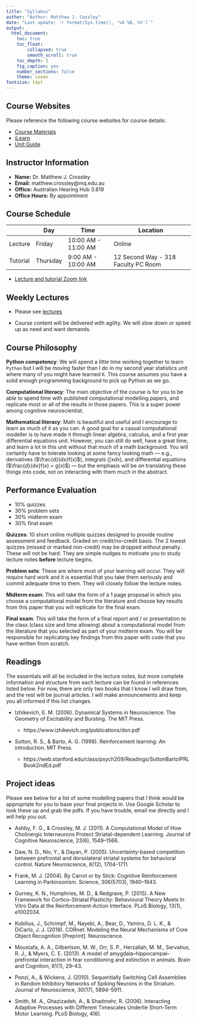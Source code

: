```yaml
---
title: "Syllabus"
author: "Author: Matthew J. Cossley"
date: "Last update: `r format(Sys.time(), '%d %B, %Y')`"
output:
  html_document:
    toc: true
    toc_float:
        collapsed: true
        smooth_scroll: true
    toc_depth: 3
    fig_caption: yes
    number_sections: false
    theme: cosmo
fontsize: 14pt
---
```


## Course Websites
Please reference the following course websites for course
details:

- [Course Materials](https://crossley.github.io/cogs3020/)
- [iLearn](https://ilearn.mq.edu.au/course/view.php?id=38800)
- [Unit Guide](https://unitguides.mq.edu.au/unit_offerings/123650/unit_guide)

## Instructor Information
- **Name:** Dr. Matthew J. Crossley
- **Email:** matthew.crossley@mq.edu.au
- **Office:** Australian Hearing Hub 3.819
- **Office Hours:** By appointment

<!-- ## Tutor Information -->
<!-- - **Name:** TBA -->
<!-- - **Email:** TBS -->
<!-- - **Office:** TBA -->
<!-- - **Office Hours:** TBA -->

## Course Schedule
|          | Day       | Time                | Location                            |
|----------|-----------|---------------------|-------------------------------------|
| Lecture  | Friday    | 10:00 AM - 11:00 AM | Online                              |
| Tutorial | Thursday  | 9:00 AM - 10:00 AM  | 12 Second Way - 318 Faculty PC Room |

- [Lecture and tutorial Zoom link](https://macquarie.zoom.us/my/matthewcrossley)

## Weekly Lectures

- Please see [lectures](lectures.html)

- Course content will be delivered with agility. We will
slow down or speed up as need and want demands.

## Course Philosophy
**Python competency**: We will spend a little time working
together to learn `Python` but I will be moving faster than
I do in my second year statistics unit where many of you
might have learned `R`. This course assumes you have a solid
enough programming background to pick up Python as we go.

**Computational literacy**: The main objective of the course
is for you to be able to spend time with published
computational modelling papers, and replicate most or all of
the results in those papers. This is a super power among
cognitive neuroscientist.

**Mathematical literacy**: Math is beautiful and useful and
I encourage to learn as much of it as you can. A good goal
for a casual computational modeller is to have made it
through linear algebra, calculus, and a first year
differential equations unit. However, you can still do well,
have a great time, and learn a lot in this unit without that
much of a math background. You will certainly have to
tolerate looking at some fancy looking math --- e.g.,
derivatives ($\frac{d}{dx}f(x)$), integrals ($\int x dx$),
and differential equations  ($\frac{d}{dx}f(x) = g(x)$) ---
but the emphasis will be on translating these things into
code, not on interacting with them much in the abstract.

## Performance Evaluation
- 10% quizzes
- 30% problem sets
- 30% midterm exam
- 30% final exam

**Quizzes**: 10 short online multiple quizzes designed to
provide routine assessment and feedback. Graded on
credit/no-credit basis. The 2 lowest quizzes (missed or
marked non-credit) may be dropped without penalty. These
will not be hard. They are simple nudges to motivate you to
study lecture notes **before** lecture begins.

**Problem sets**: These are where most of your learning will
occur. They will require hard work and it is essential that
you take them seriously and commit adequate time to them.
They will closely follow the lecture notes.

**Midterm exam**: This will take the form of a 1 page
proposal in which you choose a computational model from the
literature and choose key results from this paper that you
will replicate for the final exam.

**Final exam**: This will take the form of a final report
and / or presentation to the class (class size and time
allowing) about a computational model from the literature
that you selected as part of your midterm exam. You will be
responsible for replicating key findings from this paper
with code that you have written from scratch.

## Readings

The essentials will all be included in the lecture notes,
but more complete information and structure from each
lecture can be found in references listed below. For now,
there are only two books that I know I will draw from, and
the rest will be journal articles. I will make announcements
and keep you all informed if this list changes.

* Izhikevich, E. M. (2006). Dynamical Systems in
Neuroscience: The Geometry of Excitability and Bursting. The
MIT Press.

  * https://www.izhikevich.org/publications/dsn.pdf

* Sutton, R. S., & Barto, A. G. (1998). Reinforcement
learning: An introduction. MIT Press.

  * https://web.stanford.edu/class/psych209/Readings/SuttonBartoIPRLBook2ndEd.pdf


## Project ideas

Please see below for a list of some modelling papers that I
think would be appropriate for you to base your final
projects in. Use Google Scholar to look these up and grab
the pdfs. If you have trouble, email me directly and I will
help you out.

* Ashby, F. G., & Crossley, M. J. (2011). A Computational
Model of How Cholinergic Interneurons Protect
Striatal-dependent Learning. Journal of Cognitive
Neuroscience, 23(6), 1549–1566.

* Daw, N. D., Niv, Y., & Dayan, P. (2005). Uncertainty-based
competition between prefrontal and dorsolateral striatal
systems for behavioral control. Nature Neuroscience, 8(12),
1704–1711.

* Frank, M. J. (2004). By Carrot or by Stick: Cognitive
Reinforcement Learning in Parkinsonism. Science, 306(5703),
1940–1943.

* Gurney, K. N., Humphries, M. D., & Redgrave, P. (2015). A
New Framework for Cortico-Striatal Plasticity: Behavioural
Theory Meets In Vitro Data at the Reinforcement-Action
Interface. PLoS Biology, 13(1), e1002034.

* Kubilius, J., Schrimpf, M., Nayebi, A., Bear, D., Yamins,
D. L. K., & DiCarlo, J. J. (2018). CORnet: Modeling the
Neural Mechanisms of Core Object Recognition [Preprint].
Neuroscience.

* Moustafa, A. A., Gilbertson, M. W., Orr, S. P.,
Herzallah, M. M., Servatius, R. J., & Myers, C. E. (2013). A
model of amygdala–hippocampal–prefrontal interaction in fear
conditioning and extinction in animals. Brain and Cognition,
81(1), 29–43.

* Ponzi, A., & Wickens, J. (2010). Sequentially Switching
Cell Assemblies in Random Inhibitory Networks of Spiking
Neurons in the Striatum. Journal of Neuroscience, 30(17),
5894–5911.

* Smith, M. A., Ghazizadeh, A., & Shadmehr, R. (2006).
Interacting Adaptive Processes with Different Timescales
Underlie Short-Term Motor Learning. PLoS Biology, 4(6).


